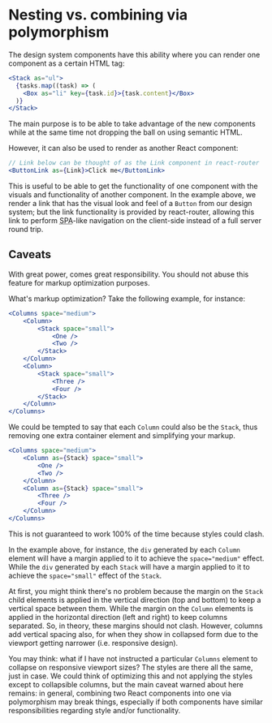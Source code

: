 
<Meta title="Tips and tricks/Nesting vs combining via polymorphism" />

# Nesting vs. combining via polymorphism

The design system components have this ability where you can render one component as a certain HTML tag:

```jsx
<Stack as="ul">
  {tasks.map((task) => (
    <Box as="li" key={task.id}>{task.content}</Box>
  )}
</Stack>
```

The main purpose is to be able to take advantage of the new components while at the same time not dropping the ball on using semantic HTML.

However, it can also be used to render as another React component:

```jsx
// Link below can be thought of as the Link component in react-router
<ButtonLink as={Link}>Click me</ButtonLink>
```

This is useful to be able to get the functionality of one component with the visuals and functionality of another component. In the example above, we render a link that has the visual look and feel of a `Button` from our design system; but the link functionality is provided by react-router, allowing this link to perform <abbr title="Single-Page Application">SPA</abbr>-like navigation on the client-side instead of a full server round trip.

## Caveats

With great power, comes great responsibility. You should not abuse this feature for markup optimization purposes.

What's markup optimization? Take the following example, for instance:

```jsx
<Columns space="medium">
    <Column>
        <Stack space="small">
            <One />
            <Two />
        </Stack>
    </Column>
    <Column>
        <Stack space="small">
            <Three />
            <Four />
        </Stack>
    </Column>
</Columns>
```

We could be tempted to say that each `Column` could also be the `Stack`, thus removing one extra container element and simplifying your markup.

```jsx
<Columns space="medium">
    <Column as={Stack} space="small">
        <One />
        <Two />
    </Column>
    <Column as={Stack} space="small">
        <Three />
        <Four />
    </Column>
</Columns>
```

This is not guaranteed to work 100% of the time because styles could clash.

In the example above, for instance, the `div` generated by each `Column` element will have a margin applied to it to achieve the `space="medium"` effect. While the `div` generated by each `Stack` will have a margin applied to it to achieve the `space="small"` effect of the `Stack`.

At first, you might think there's no problem because the margin on the `Stack` child elements is applied in the vertical direction (top and bottom) to keep a vertical space between them. While the margin on the `Column` elements is applied in the horizontal direction (left and right) to keep columns separated. So, in theory, these margins should not clash. However, columns add vertical spacing also, for when they show in collapsed form due to the viewport getting narrower (i.e. responsive design).

You may think: what if I have not instructed a particular `Columns` element to collapse on responsive viewport sizes? The styles are there all the same, just in case. We could think of optimizing this and not applying the styles except to collapsible columns, but the main caveat warned about here remains: in general, combining two React components into one via polymorphism may break things, especially if both components have similar responsibilities regarding style and/or functionality.
